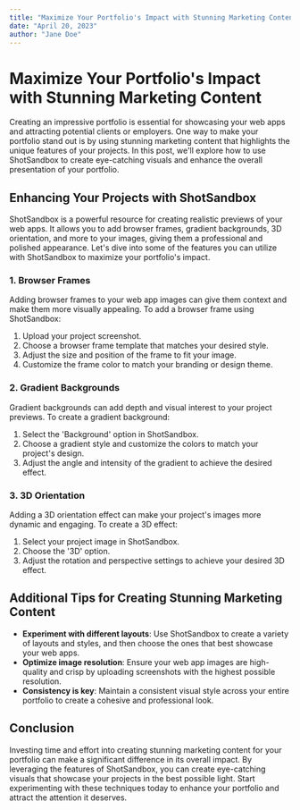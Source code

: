 ```yaml
---
title: "Maximize Your Portfolio's Impact with Stunning Marketing Content"
date: "April 20, 2023"
author: "Jane Doe"
---
```


# Maximize Your Portfolio's Impact with Stunning Marketing Content

Creating an impressive portfolio is essential for showcasing your web apps and attracting potential clients or employers. One way to make your portfolio stand out is by using stunning marketing content that highlights the unique features of your projects. In this post, we'll explore how to use ShotSandbox to create eye-catching visuals and enhance the overall presentation of your portfolio.

## Enhancing Your Projects with ShotSandbox

ShotSandbox is a powerful resource for creating realistic previews of your web apps. It allows you to add browser frames, gradient backgrounds, 3D orientation, and more to your images, giving them a professional and polished appearance. Let's dive into some of the features you can utilize with ShotSandbox to maximize your portfolio's impact.

### 1. Browser Frames

Adding browser frames to your web app images can give them context and make them more visually appealing. To add a browser frame using ShotSandbox:

1. Upload your project screenshot.
2. Choose a browser frame template that matches your desired style.
3. Adjust the size and position of the frame to fit your image.
4. Customize the frame color to match your branding or design theme.

### 2. Gradient Backgrounds

Gradient backgrounds can add depth and visual interest to your project previews. To create a gradient background:

1. Select the 'Background' option in ShotSandbox.
2. Choose a gradient style and customize the colors to match your project's design.
3. Adjust the angle and intensity of the gradient to achieve the desired effect.

### 3. 3D Orientation

Adding a 3D orientation effect can make your project's images more dynamic and engaging. To create a 3D effect:

1. Select your project image in ShotSandbox.
2. Choose the '3D' option.
3. Adjust the rotation and perspective settings to achieve your desired 3D effect.

## Additional Tips for Creating Stunning Marketing Content

- **Experiment with different layouts**: Use ShotSandbox to create a variety of layouts and styles, and then choose the ones that best showcase your web apps.
- **Optimize image resolution**: Ensure your web app images are high-quality and crisp by uploading screenshots with the highest possible resolution.
- **Consistency is key**: Maintain a consistent visual style across your entire portfolio to create a cohesive and professional look.

## Conclusion

Investing time and effort into creating stunning marketing content for your portfolio can make a significant difference in its overall impact. By leveraging the features of ShotSandbox, you can create eye-catching visuals that showcase your projects in the best possible light. Start experimenting with these techniques today to enhance your portfolio and attract the attention it deserves.
